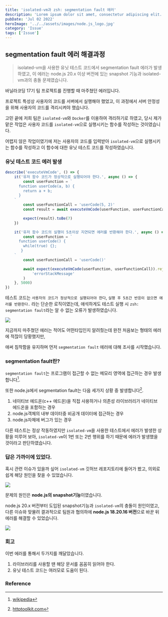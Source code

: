 ```yaml
---
title: 'isolated-vm과 zsh: segmentation fault 에러'
description: 'Lorem ipsum dolor sit amet, consectetur adipiscing elit. Donec non dia'
pubDate: 'Jul 02 2022'
heroImage: '../../assets/images/node.js_logo.jpg'
category: 'Issue'
tags: ['Issue']
---
```


## segmentation fault 에러 해결과정

> isolated-vm을 사용한 유닛 테스트 코드에서 segmentation fault 에러가 발생하였고, 이 에러는 node.js 20.x 이상 버전에 있는 snapshot 기능과 isolated-vm과의 충돌 문제였습니다.

바닐라코딩 17기 팀 프로젝트를 진행할 때 마주쳤던 에러입니다.

프로젝트 특성상 사용자의 코드를 서버에서 실행해야 했었고, 이 과정에서 서버 안정성을 위해 사용자의 코드를 격리시켜야 했습니다.

고민 끝에 저희 팀은 `isolated-vm`와 `Docker`를 이용하여 격리하기로 하였고, 당시 제가 맡은 작업은 사용자 코드를 `isolated-vm`으로 실행시키는 함수를 작성하는 것이였습니다.

어렵지 않은 작업이였기에 저는 사용자의 코드를 입력받아 `isolated-vm`으로 실행시키는 함수를 작성하고 이 함수에 대한 유닛 테스트 코드를 작성하였습니다.

### 유닛 테스트 코드 에러 발생

```javascript
describe('executeVmCode', () => {
	it('유저 함수 코드가 정상적으로 실행되어야 한다.', async () => {
		const userFunction = `
      function userCode(a, b) {
        return a + b;
      }
    `
		const userFunctionCall = 'userCode(5, 2)'
		const result = await executeVmCode(userFunction, userFunctionCall)

		expect(result).toBe(7)
	})

	it('유저 함수 코드의 실행이 5초이상 지연되면 에러를 반환해야 한다.', async () => {
		const userFunction = `
      function userCode() {
        while(true) {};
       }
    `
		const userFunctionCall = 'userCode()'

		await expect(executeVmCode(userFunction, userFunctionCall)).rejects.toHaveProperty(
			'errorStackMessage'
		)
	}, 5000)
})
```

테스트 코드는 `사용자의 코드가 정상적으로 실행되어야 한다`, `실행 후 5초간 반응이 없으면 에러를 반환한다.` 라는 단순한 로직이였는데, 애석하게도 테스트 실행 시 `zsh: segmentation fault`라는 알 수 없는 오류가 발생하였습니다.

<img src='/images/segmentation_fault.png' />

지금까지 마주쳤던 에러는 적어도 어떤타입인지 알려줬는데 완전 처음보는 형태의 에러에 적잖이 당황했지만,

애써 침착함을 유지하며 먼저 `segmentation fault` 에러에 대해 조사를 시작했습니다.

### segmentation fault란?

`segmentation fault`는 프로그램이 접근할 수 없는 메모리 영역에 접근하는 경우 발생합니다[^1].
[^1]: [wikipedia](https://en.wikipedia.org/wiki/Segmentation_fault)

또한 node.js에서 segmentation fault는 다음 세가지 상황 중 발생합니다[^2].
[^2]: [httptoolkit.com](https://httptoolkit.com/blog/how-to-debug-node-segfaults/)

1. 네이티브 에드온(c++ 에드온)을 직접 사용하거나 의존성 라이브러리가 네이티브 에드온을 포함하는 경우
2. node.js객체의 내부 데이터중 비공개 데이터에 접근하는 경우
3. node.js자체에 버그가 있는 경우

다른 테스트는 정상 작동하였지만 `isolated-vm`을 사용한 테스트에서 에러가 발생한 상황을 미루어 보아, `isolated-vm`이 1번 또는 2번 행위를 하기 때문에 에러가 발생했을 것이라고 판단하였습니다.

### 답은 가까이에 있었다.

혹시 관련 이슈가 있을까 싶어 `isolated-vm` 깃허브 레포지토리에 들어가 봤고, 의외로 쉽게 해당 원인을 찾을 수 있었습니다.

<img src='/images/isolated-vm_repo.png' />

문제의 원인은 **node.js의 snapshot기능**이였습니다.

node.js 20.x 버전부터 도입된 snapshot기능과 `isolated-vm`의 충돌이 원인이였고, 다른 이슈와 맞물려 결과적으로 팀원과 협의하에 **node.js 18.20.16 버전**으로 바꾼 뒤 에러를 해결할 수 있었습니다.

<img src='/images//isolated-vm_complete.png' />

### 회고

이번 에러를 통해서 두가지를 깨달았습니다.

1. 라이브러리를 사용할 땐 해당 문서를 꼼꼼히 읽어야 한다.
2. 유닛 테스트 코드는 여러모로 도움이 된다.

### Reference
